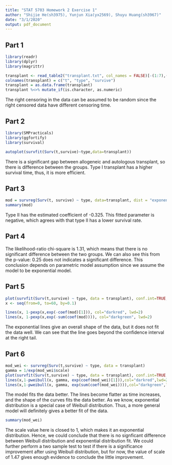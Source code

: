 ```yaml
---
title: "STAT 5703 Homework 2 Exercise 1"
author: "Shijie He(sh3975), Yunjun Xia(yx2569), Shuyu Huang(sh3967)"
date: "3/1/2020"
output: pdf_document
---
```


## Part 1

```r
library(readr)
library(dplyr)
library(magrittr)
```

```r
transplant <- read_table2("transplant.txt", col_names = FALSE)[-(1:7),(1:3)]
colnames(transplant) = c("t", "type", "survive")
transplant = as.data.frame(transplant)
transplant %<>% mutate_if(is.character, as.numeric)
```

The right censoring in the data can be assumed to be random since the right censored data have different censoring time.

## Part 2

```r
library(SMPracticals)
library(ggfortify)
library(survival)
```

```r
autoplot(survfit(Surv(t,survive)~type,data=transplant))
```

There is a significant gap between allogeneic and autologous transplant, so there is difference between the groups. Type I transplant has a higher survival time, thus, it is more efficient. 

## Part 3

```r
mod = survreg(Surv(t, survive) ~ type, data=transplant, dist = "exponential")
summary(mod)
```

Type II has the estimated coefficient of -0.325. This fitted parameter is negative, which agrees with that type II has a lower survival rate. 

## Part 4

The likelihood-ratio chi-square is 1.31, which means that there is no significant difference between the two groups. We can also see this from the p-value: 0.25 does not indicates a significant difference. This conclusion depends on parametric model assumption since we assume the model to be exponential model. 

## Part 5

```r
plot(survfit(Surv(t,survive) ~ type, data = transplant), conf.int=TRUE, col=c(2,3), main = "Exponential vs K-M fits")
x <- seq(from=0, to=60, by=0.1)

lines(x, 1-pexp(x,exp(-coef(mod)[1])), col="darkred", lwd=2)
lines(x, 1-pexp(x,exp(-sum(coef(mod)))), col="darkgreen", lwd=2)
```

The exponential lines give an overall shape of the data, but it does not fit the data well. We can see that the line goes beyond the confidence interval at the right tail.

## Part 6

```r
mod_wei <- survreg(Surv(t,survive) ~ type, data = transplant)
gamma = 1/exp(mod_wei$scale)
plot(survfit(Surv(t,survive) ~ type, data = transplant), conf.int=TRUE, col=c(2,3), main="Weibull v. K-M fits")
lines(x,1-pweibull(x, gamma, exp(coef(mod_wei)[1])),col="darkred",lwd=2)
lines(x,1-pweibull(x, gamma, exp(sum(coef(mod_wei)))),col="darkgreen",lwd=2)
```

The model fits the data better. The lines become flatter as time increases, and the shape of the curves fits the data better. As we know, exponential distribution is a special case of Weibull distribution. Thus, a more general model will definitely gives a better fit of the data. 

```r
summary(mod_wei)
```

The scale value here is closed to 1, which makes it an exponential distribution. Hence, we could conclude that there is no signficant difference between Weibull distribution and exponential distribution fit. We could further perform a two sample test to test if there is a significance improvement after using Weibull distribution, but for now, the value of scale of 1.47 gives enough evidence to conclude the little improvement.
